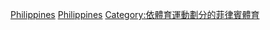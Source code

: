 [[Category:各國羽毛球|Philippines]]
[[Category:亞洲羽毛球|Philippines]]
[[Category:依體育運動劃分的菲律賓體育|Category:依體育運動劃分的菲律賓體育]]